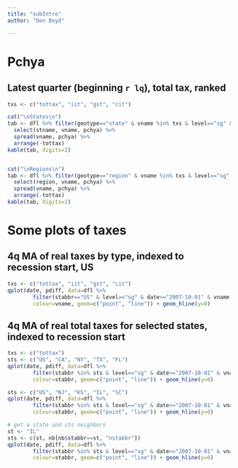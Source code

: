 ```yaml
---
title: "subIntro"
author: "Don Boyd"

---
```



# Pchya
## Latest quarter (beginning `r lq`), total tax, ranked
```r

txs <- c("tottax", "iit", "gst", "cit")

cat("\nStates\n")
tab <- dfl %>% filter(geotype=="state" & vname %in% txs & level=="sg" & valtype=="value" & date==lq) %>%
  select(stname, vname, pchya) %>%
  spread(vname, pchya) %>% 
  arrange(-tottax)
kable(tab, digits=2)


cat("\nRegions\n")
tab <- dfl %>% filter(geotype=="region" & vname %in% txs & level=="sg" & valtype=="value" & date==lq) %>%
  select(region, vname, pchya) %>%
  spread(vname, pchya) %>% 
  arrange(-tottax)
kable(tab, digits=2)


```





# Some plots of taxes
## 4q MA of real taxes by type, indexed to recession start, US
```r
txs <- c("tottax", "iit", "gst", "cit")
qplot(date, pdiff, data=dfl %>%
        filter(stabbr=="US" & level=="sg" & date>="2007-10-01" & vname %in% txs & valtype=="rvalma4"),
        colour=vname, geom=c("point", "line")) + geom_hline(y=0)

```


## 4q MA of real total taxes for selected states, indexed to recession start
```r
txs <- c("tottax")
sts <- c("US", "CA", "NY", "TX", "FL")
qplot(date, pdiff, data=dfl %>%
        filter(stabbr %in% sts & level=="sg" & date>="2007-10-01" & vname %in% txs & valtype=="rvalma4"),
        colour=stabbr, geom=c("point", "line")) + geom_hline(y=0)

sts <- c("US", "NJ", "KS", "IL", "SC")
qplot(date, pdiff, data=dfl %>%
        filter(stabbr %in% sts & level=="sg" & date>="2007-10-01" & vname %in% txs & valtype=="rvalma4"),
        colour=stabbr, geom=c("point", "line")) + geom_hline(y=0)

# get a state and its neighbors
st <- "IL"
sts <- c(st, nb[nb$stabbr==st, "nstabbr"])
qplot(date, pdiff, data=dfl %>%
        filter(stabbr %in% sts & level=="sg" & date>="2007-10-01" & vname %in% txs & valtype=="rvalma4"),
        colour=stabbr, geom=c("point", "line")) + geom_hline(y=0)



```

